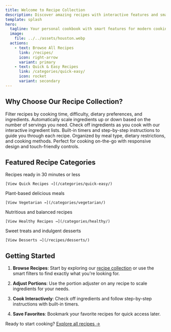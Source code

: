 ```yaml
---
title: Welcome to Recipe Collection
description: Discover amazing recipes with interactive features and smart filtering.
template: splash
hero:
  tagline: Your personal cookbook with smart features for modern cooking!
  image:
    file: ../../assets/houston.webp
  actions:
    - text: Browse All Recipes
      link: /recipes/
      icon: right-arrow
      variant: primary
    - text: Quick & Easy Recipes
      link: /categories/quick-easy/
      icon: rocket
      variant: secondary
---
```



## Why Choose Our Recipe Collection?

<CardGrid>
  <Card title="🔍 Smart Filtering">
    Filter recipes by cooking time, difficulty, dietary preferences, and ingredients.
  </Card>
  <Card title="📏 Portion Adjustment">
    Automatically scale ingredients up or down based on the number of servings you need.
  </Card>
  <Card title="✅ Interactive Ingredients">
    Check off ingredients as you cook with our interactive ingredient lists.
  </Card>
  <Card title="⏱️ Cooking Timers">
    Built-in timers and step-by-step instructions to guide you through each recipe.
  </Card>
  <Card title="🏷️ Smart Categories">
    Organized by meal type, dietary restrictions, and cooking methods.
  </Card>
  <Card title="📱 Mobile Friendly">
    Perfect for cooking on-the-go with responsive design and touch-friendly controls.
  </Card>
</CardGrid>

## Featured Recipe Categories

<CardGrid>
  <Card title="⚡ Quick & Easy">
    Recipes ready in 30 minutes or less
    
    [View Quick Recipes →](/categories/quick-easy/)
  </Card>
  <Card title="🌱 Vegetarian">
    Plant-based delicious meals
    
    [View Vegetarian →](/categories/vegetarian/)
  </Card>
  <Card title="💚 Healthy">
    Nutritious and balanced recipes
    
    [View Healthy Recipes →](/categories/healthy/)
  </Card>
  <Card title="🍰 Desserts">
    Sweet treats and indulgent desserts
    
    [View Desserts →](/recipes/desserts/)
  </Card>
</CardGrid>

## Getting Started

1. **Browse Recipes**: Start by exploring our [recipe collection](/recipes/) or use the smart filters to find exactly what you're looking for.

2. **Adjust Portions**: Use the portion adjuster on any recipe to scale ingredients for your needs.

3. **Cook Interactively**: Check off ingredients and follow step-by-step instructions with built-in timers.

4. **Save Favorites**: Bookmark your favorite recipes for quick access later.

Ready to start cooking? [Explore all recipes →](/recipes/)